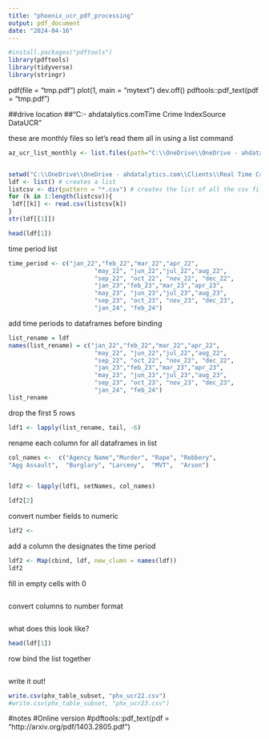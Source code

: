 ---
title: "phoenix_ucr_pdf_processing"
output: pdf_document
date: "2024-04-16"
---
```{r}
#install.packages("pdftools")
library(pdftools)
library(tidyverse)
library(stringr)
```

pdf(file = "tmp.pdf")
plot(1, main = "mytext")
dev.off()
pdftools::pdf_text(pdf = "tmp.pdf")

##drive location
##"C:\OneDrive\OneDrive - ahdatalytics.com\Clients\Real Time Crime Index\Open Source Data\Arizona\State UCR"

these are monthly files so let's read them all in using a list command
```{r}
az_ucr_list_monthly <- list.files(path="C:\\OneDrive\\OneDrive - ahdatalytics.com\\Clients\\Real Time Crime Index\\Open Source Data\\Arizona\\State UCR")


setwd("C:\\OneDrive\\OneDrive - ahdatalytics.com\\Clients\\Real Time Crime Index\\Open Source Data\\Arizona\\State UCR")
ldf <- list() # creates a list
listcsv <- dir(pattern = "*.csv") # creates the list of all the csv files in the directory
for (k in 1:length(listcsv)){
 ldf[[k]] <- read.csv(listcsv[k])
}
str(ldf[[1]]) 
```

```{r}
head(ldf[1])
```
time period list
```{r}
time_period <- c("jan_22","feb_22","mar_22","apr_22",
                        "may_22", "jun_22","jul_22","aug_22",
                        "sep_22", "oct_22", "nov_22", "dec_22",
                        "jan_23","feb_23","mar_23","apr_23",
                        "may_23", "jun_23","jul_23","aug_23",
                        "sep_23", "oct_23", "nov_23", "dec_23",
                        "jan_24", "feb_24")
```
add time periods to dataframes before binding
```{r}
list_rename = ldf
names(list_rename) = c("jan_22","feb_22","mar_22","apr_22",
                        "may_22", "jun_22","jul_22","aug_22",
                        "sep_22", "oct_22", "nov_22", "dec_22",
                        "jan_23","feb_23","mar_23","apr_23",
                        "may_23", "jun_23","jul_23","aug_23",
                        "sep_23", "oct_23", "nov_23", "dec_23",
                        "jan_24", "feb_24")
list_rename
```
drop the first 5 rows
```{r}
ldf1 <- lapply(list_rename, tail, -6)
```
rename each column for all dataframes in list
```{r}
col_names <-  c("Agency Name","Murder",	"Rape",	"Robbery",
"Agg Assault",	"Burglary",	"Larceny",	"MVT",	"Arson")


ldf2 <- lapply(ldf1, setNames, col_names)

ldf2[2]
```
convert number fields to numeric
```{r}
ldf2 <- 
```



add a column the designates the time period
```{r}
ldf2 <- Map(cbind, ldf, new_clumn = names(ldf))
ldf2
```
fill in empty cells with 0
```{r}

```
convert columns to number format
```{r}

```
what does this look like?
```{r}
head(ldf[1])
```
row bind the list together
```{r}

```
write it out!
```{r}
write.csv(phx_table_subset, "phx_ucr22.csv")
#write.csv(phx_table_subset, "phx_ucr23.csv")

```




#notes
#Online version
#pdftools::pdf_text(pdf = "http://arxiv.org/pdf/1403.2805.pdf")
